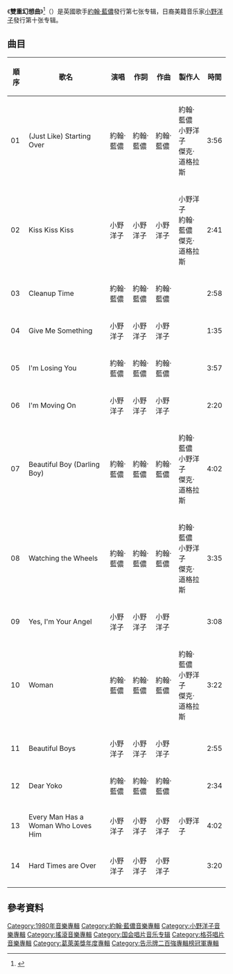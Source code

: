 {{noteTA
|G1=Music
|G2=Show
}}
{{Infobox album
| name       = 雙重幻想曲
| original_name = {{lang|en|''Double Fantasy''}}
| type       = studio
| artist     = [[約翰·藍儂|約翰·藍儂]]和[[小野洋子|小野洋子]]
| cover      = Double Fantasy by John Lennon & Yoko Ono.jpg
| caption    =
| released   = {{start date|1980|11|17}}
| recorded   = 1980年8月4日－1980年9月
| studio     = {{le|The Hit Factory|The Hit Factory}}（[[纽约|纽约]]）
| genre      = 
* [[摇滚|摇滚]]
* [[流行搖滾|流行搖滾]]
| length     = {{Duration|m=45|s=05}}
| language   = 英語
| label      = [[格芬唱片公司|格芬]]
| producer   =
* 約翰·藍儂
* 小野洋子
* 傑克·道格拉斯
| chronology = [[约翰·列侬|约翰·列侬]]
| prev_title = [[Rock_'n'_Roll|Rock 'n' Roll]]
| prev_year  = 1975
| next_title = [[The_John_Lennon_Collection|The John Lennon Collection]]
| next_year  = 1982
| misc       = {{Extra chronology
 | artist     = [[小野洋子|小野洋子]]
 | type       = studio
 | prev_title = Feeling the Space
 | prev_year  = 1973
 | title      = 雙重幻想曲
 | year       = 1980
 | next_title = Season of Glass
 | next_year  = 1981
}}
{{Singles
 | name        = 雙重幻想曲
 | type        = studio
 | single1     = (Just Like) Starting Over
 | single1date = {{Start date|1980|10|23}}
 | single2     = Woman
 | single2date = {{Start date|1981|01|12}}
 | single3     = Watching the Wheels
 | single3date = {{Start date|1981|03|13}}
 }}
}}

《'''雙重幻想曲'''》<ref>{{Cite web |title=雙重幻想曲／DOUBLE FANTASY > 約翰藍儂與小野洋子／JOHN LENNON & YOKO ONO > 佳佳唱片行 |url=https://www.ccr.com.tw/goods/8419 |website=佳佳唱片行 |accessdate=2021-03-15 |archiveurl=https://archive.today/20210921151916/https://www.ccr.com.tw/goods/8419 |archivedate=2021-09-21 |language=zh |deadurl=no }}</ref>（{{lang-en|''Double Fantasy''}}）是英國歌手[[約翰·藍儂|約翰·藍儂]]發行第七张专辑，日裔美籍音乐家[[小野洋子|小野洋子]]發行第十张专辑。


==曲目==
{| class="wikitable"
! 順序 !! 歌名 !! 演唱 !! 作詞 !! 作曲 !! 製作人 !! 時間
|-
| 01 || (Just Like) Starting Over ||約翰·藍儂||約翰·藍儂||約翰·藍儂||約翰·藍儂<br>小野洋子<br>傑克·道格拉斯|| 3:56
|-
| 02 || Kiss Kiss Kiss ||小野洋子||小野洋子||小野洋子||小野洋子<br>約翰·藍儂<br>傑克·道格拉斯|| 2:41
|-
| 03 || Cleanup Time ||約翰·藍儂||約翰·藍儂||約翰·藍儂|| ||2:58 
|-
| 04 || Give Me Something ||小野洋子||小野洋子||小野洋子|| || 1:35
|-
| 05 || I'm Losing You ||約翰·藍儂||約翰·藍儂||約翰·藍儂|| || 3:57
|-
| 06 || I'm Moving On ||小野洋子||小野洋子||小野洋子|| || 2:20
|-
| 07 || Beautiful Boy (Darling Boy) ||約翰·藍儂||約翰·藍儂||約翰·藍儂||約翰·藍儂<br>小野洋子<br>傑克·道格拉斯|| 4:02
|-
| 08 || Watching the Wheels ||約翰·藍儂||約翰·藍儂||約翰·藍儂||約翰·藍儂<br>小野洋子<br>傑克·道格拉斯|| 3:35
|-
| 09 || Yes, I'm Your Angel ||小野洋子||小野洋子||小野洋子|| || 3:08
|-
| 10 || Woman ||約翰·藍儂||約翰·藍儂||約翰·藍儂||約翰·藍儂<br>小野洋子<br>傑克·道格拉斯|| 3:22
|-
| 11 || Beautiful Boys ||小野洋子||小野洋子||小野洋子|| || 2:55
|-
| 12 || Dear Yoko ||約翰·藍儂||約翰·藍儂||約翰·藍儂|| || 2:34
|-
| 13 || Every Man Has a Woman Who Loves Him ||小野洋子||小野洋子||小野洋子||小野洋子|| 4:02
|-
| 14 || Hard Times are Over ||小野洋子||小野洋子||小野洋子|| || 3:20
|-
|}

== 參考資料 ==
{{reflist}}

{{约翰·列侬}}
{{格莱美奖年度专辑}}
{{Authority control}}
{{DEFAULTSORT:Double Fantasy}}
[[Category:1980年音樂專輯|Category:1980年音樂專輯]]
[[Category:約翰·藍儂音樂專輯|Category:約翰·藍儂音樂專輯]]
[[Category:小野洋子音樂專輯|Category:小野洋子音樂專輯]]
[[Category:搖滾音樂專輯|Category:搖滾音樂專輯]]
[[Category:国会唱片音乐专辑|Category:国会唱片音乐专辑]]
[[Category:格芬唱片音樂專輯|Category:格芬唱片音樂專輯]]
[[Category:葛萊美獎年度專輯|Category:葛萊美獎年度專輯]]
[[Category:告示牌二百強專輯榜冠軍專輯|Category:告示牌二百強專輯榜冠軍專輯]]